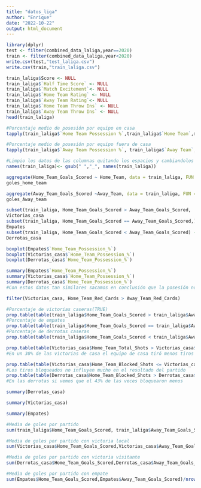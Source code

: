 ```yaml
---
title: "datos_liga"
author: "Enrique"
date: "2022-10-22"
output: html_document
---
```


```r
library(dplyr)
test <- filter(combined_data_laliga,year==2020)
train <- filter(combined_data_laliga,year<2020)
write.csv(test,"test_laliga.csv")
write.csv(train,"train_laliga.csv")
```




```r

train_laliga$Score <- NULL
train_laliga$`Half Time Score` <- NULL
train_laliga$`Match Excitement`<- NULL
train_laliga$`Home Team Rating` <- NULL
train_laliga$`Away Team Rating`<- NULL
train_laliga$`Home Team Throw Ins` <- NULL
train_laliga$`Away Team Throw Ins` <- NULL
head(train_laliga)
```
```r
#Porcentaje medio de posesión por equipo en casa
tapply(train_laliga$`Home Team Possession %`,train_laliga$`Home Team`,mean)
```
```r
#Porcentaje medio de posesión por equipo fuera de casa
tapply(train_laliga$`Away Team Possession %`, train_laliga$`Away Team`, mean)
```
```r
#Limpio los datos de las columnas quitando los espacios y cambiandolos por guiones, puesto que los espacios dan bastantes problemas a la hora de llamar a las variables
names(train_laliga)<- gsub(" ","_", names(train_laliga))
```


```r
aggregate(Home_Team_Goals_Scored ~ Home_Team, data = train_laliga, FUN = mean) -> goles_home_team
goles_home_team
```
```r
aggregate(Away_Team_Goals_Scored ~Away_Team, data = train_laliga, FUN = mean) -> goles_Away_team
goles_Away_team
```


```r
subset(train_laliga, Home_Team_Goals_Scored > Away_Team_Goals_Scored,  ) -> Victorias_casa
Victorias_casa
subset(train_laliga, Home_Team_Goals_Scored == Away_Team_Goals_Scored,) -> Empates
Empates
subset(train_laliga, Home_Team_Goals_Scored < Away_Team_Goals_Scored) -> Derrotas_casa
Derrotas_casa
```
```r
boxplot(Empates$`Home_Team_Possession_%`)
boxplot(Victorias_casa$`Home_Team_Possession_%`)
boxplot(Derrotas_casa$`Home_Team_Possession_%`)
```
```r
summary(Empates$`Home_Team_Possession_%`)
summary(Victorias_casa$`Home_Team_Possession_%`)
summary(Derrotas_casa$`Home_Team_Possession_%`)
#Con estos datos tan similares sacamos en conclusión que la posesión no ha influido mucho en las victorias(pobre Pep)
```
```r
filter(Victorias_casa, Home_Team_Red_Cards > Away_Team_Red_Cards) 
```
```r
#Porcentaje de victorias caseras(TRUE)
prop.table(table(train_laliga$Home_Team_Goals_Scored > train_laliga$Away_Team_Goals_Scored))
#Porcentaje de empates
prop.table(table(train_laliga$Home_Team_Goals_Scored == train_laliga$Away_Team_Goals_Scored))
#Porcentaje de derrotas caseras
prop.table(table(train_laliga$Home_Team_Goals_Scored < train_laliga$Away_Team_Goals_Scored))
```


```r
prop.table(table(Victorias_casa$Home_Team_Total_Shots > Victorias_casa$Away_Team_Total_Shots))
#En un 30% de las victorias de casa el equipo de casa tiró menos tiros que el de fuera
```
```r
prop.table(table(Victorias_casa$Home_Team_Blocked_Shots <= Victorias_casa$Away_Team_Blocked_Shots))
#Los tiros bloqueados no influyen mucho en el resultado del partido
prop.table(table(Derrotas_casa$Home_Team_Blocked_Shots > Derrotas_casa$Away_Team_Blocked_Shots))
#En las derrotas si vemos que el 43% de las veces bloquearon menos 
```
```r
summary(Derrotas_casa)
```
```r
summary(Victorias_casa)
```
```r
summary(Empates)
```
```r
#Media de goles por partido
sum(train_laliga$Home_Team_Goals_Scored, train_laliga$Away_Team_Goals_Scored)/nrow(train_laliga)
```   
```r
#Media de goles por partido con victoria local
sum(Victorias_casa$Home_Team_Goals_Scored,Victorias_casa$Away_Team_Goals_Scored)/nrow(Victorias_casa)
```


```r
#Media de goles por partido con victoria visitante
sum(Derrotas_casa$Home_Team_Goals_Scored,Derrotas_casa$Away_Team_Goals_Scored)/nrow(Derrotas_casa)
```
```r
#Media de goles por partido con empate
sum(Empates$Home_Team_Goals_Scored,Empates$Away_Team_Goals_Scored)/nrow(Empates)
```

